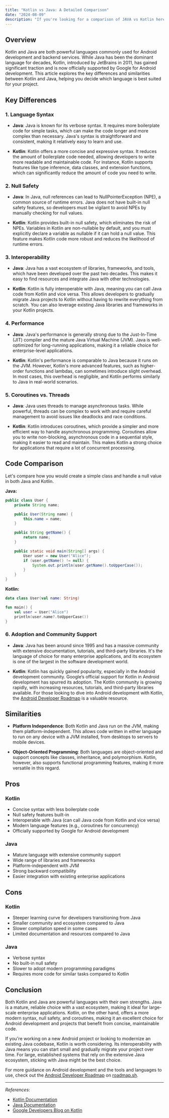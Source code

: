 ```yaml
---
title: "Kotlin vs Java: A Detailed Comparison"
date: "2024-08-09"
description: "If you're looking for a comparison of JAVA vs Kotlin here we cover all the details to understand if JAVA is better than Kotlin or not, which use cases are best of each one and for beginner developers, which option is better."
---
```


## Overview

Kotlin and Java are both powerful languages commonly used for Android development and backend services. While Java has been the dominant language for decades, Kotlin, introduced by JetBrains in 2011, has gained significant traction and is now officially supported by Google for Android development. This article explores the key differences and similarities between Kotlin and Java, helping you decide which language is best suited for your project.

## Key Differences

### 1. **Language Syntax**

- **Java**: Java is known for its verbose syntax. It requires more boilerplate code for simple tasks, which can make the code longer and more complex than necessary. Java's syntax is straightforward and consistent, making it relatively easy to learn and use.

- **Kotlin**: Kotlin offers a more concise and expressive syntax. It reduces the amount of boilerplate code needed, allowing developers to write more readable and maintainable code. For instance, Kotlin supports features like type inference, data classes, and extension functions, which can significantly reduce the amount of code you need to write.

### 2. **Null Safety**

- **Java**: In Java, null references can lead to NullPointerException (NPE), a common source of runtime errors. Java does not have built-in null safety features, so developers must be vigilant to avoid NPEs by manually checking for null values.

- **Kotlin**: Kotlin provides built-in null safety, which eliminates the risk of NPEs. Variables in Kotlin are non-nullable by default, and you must explicitly declare a variable as nullable if it can hold a null value. This feature makes Kotlin code more robust and reduces the likelihood of runtime errors.

### 3. **Interoperability**

- **Java**: Java has a vast ecosystem of libraries, frameworks, and tools, which have been developed over the past two decades. This makes it easy to find resources and integrate Java with other technologies.

- **Kotlin**: Kotlin is fully interoperable with Java, meaning you can call Java code from Kotlin and vice versa. This allows developers to gradually migrate Java projects to Kotlin without having to rewrite everything from scratch. You can also leverage existing Java libraries and frameworks in your Kotlin projects.

### 4. **Performance**

- **Java**: Java's performance is generally strong due to the Just-In-Time (JIT) compiler and the mature Java Virtual Machine (JVM). Java is well-optimized for long-running applications, making it a reliable choice for enterprise-level applications.

- **Kotlin**: Kotlin's performance is comparable to Java because it runs on the JVM. However, Kotlin's more advanced features, such as higher-order functions and lambdas, can sometimes introduce slight overhead. In most cases, this overhead is negligible, and Kotlin performs similarly to Java in real-world scenarios.

### 5. **Coroutines vs. Threads**

- **Java**: Java uses threads to manage asynchronous tasks. While powerful, threads can be complex to work with and require careful management to avoid issues like deadlocks and race conditions.

- **Kotlin**: Kotlin introduces coroutines, which provide a simpler and more efficient way to handle asynchronous programming. Coroutines allow you to write non-blocking, asynchronous code in a sequential style, making it easier to read and maintain. This makes Kotlin a strong choice for applications that require a lot of concurrent processing.

## Code Comparison

Let's compare how you would create a simple class and handle a null value in both Java and Kotlin.

**Java:**

```java
public class User {
    private String name;

    public User(String name) {
        this.name = name;
    }

    public String getName() {
        return name;
    }

    public static void main(String[] args) {
        User user = new User("Alice");
        if (user.getName() != null) {
            System.out.println(user.getName().toUpperCase());
        }
    }
}
```

**Kotlin:**

```kotlin
data class User(val name: String)

fun main() {
    val user = User("Alice")
    println(user.name?.toUpperCase())
}
```

### 6. **Adoption and Community Support**

- **Java**: Java has been around since 1995 and has a massive community with extensive documentation, tutorials, and third-party libraries. It's the language of choice for many enterprise applications, and its ecosystem is one of the largest in the software development world.

- **Kotlin**: Kotlin has quickly gained popularity, especially in the Android development community. Google’s official support for Kotlin in Android development has spurred its adoption. The Kotlin community is growing rapidly, with increasing resources, tutorials, and third-party libraries available. For those looking to dive into Android development with Kotlin, the [Android Developer Roadmap](https://roadmap.sh/android) is a valuable resource.

## Similarities

- **Platform Independence**: Both Kotlin and Java run on the JVM, making them platform-independent. This allows code written in either language to run on any device with a JVM installed, from desktops to servers to mobile devices.

- **Object-Oriented Programming**: Both languages are object-oriented and support concepts like classes, inheritance, and polymorphism. Kotlin, however, also supports functional programming features, making it more versatile in this regard.


## Pros
### Kotlin
- Concise syntax with less boilerplate code
- Null safety features built-in
- Interoperable with Java (can call Java code from Kotlin and vice versa)
- Modern language features (e.g., coroutines for concurrency)
- Officially supported by Google for Android development

### Java
- Mature language with extensive community support
- Wide range of libraries and frameworks
- Platform-independent with JVM
- Strong backward compatibility
- Easier integration with existing enterprise applications

## Cons
### Kotlin
- Steeper learning curve for developers transitioning from Java
- Smaller community and ecosystem compared to Java
- Slower compilation speed in some cases
- Limited documentation and resources compared to Java

### Java
- Verbose syntax
- No built-in null safety
- Slower to adopt modern programming paradigms
- Requires more code for similar tasks compared to Kotlin


## Conclusion

Both Kotlin and Java are powerful languages with their own strengths. Java is a mature, reliable choice with a vast ecosystem, making it ideal for large-scale enterprise applications. Kotlin, on the other hand, offers a more modern syntax, null safety, and coroutines, making it an excellent choice for Android development and projects that benefit from concise, maintainable code.

If you're working on a new Android project or looking to modernize an existing Java codebase, Kotlin is worth considering. Its interoperability with Java means you can start small and gradually migrate your project over time. For large, established systems that rely on the extensive Java ecosystem, sticking with Java might be the best choice.

For more guidance on Android development and the tools and languages to use, check out the [Android Developer Roadmap](https://roadmap.sh/android) on [roadmap.sh](https://roadmap.sh).

---

*References*:
- [Kotlin Documentation](https://kotlinlang.org/docs/home.html)
- [Java Documentation](https://docs.oracle.com/javase/8/docs/)
- [Google Developers Blog on Kotlin](https://android-developers.googleblog.com/2017/05/android-announces-support-for-kotlin.html)

<RelatedComparisons
    currentTechnology='Kotlin-JAVA'
/>